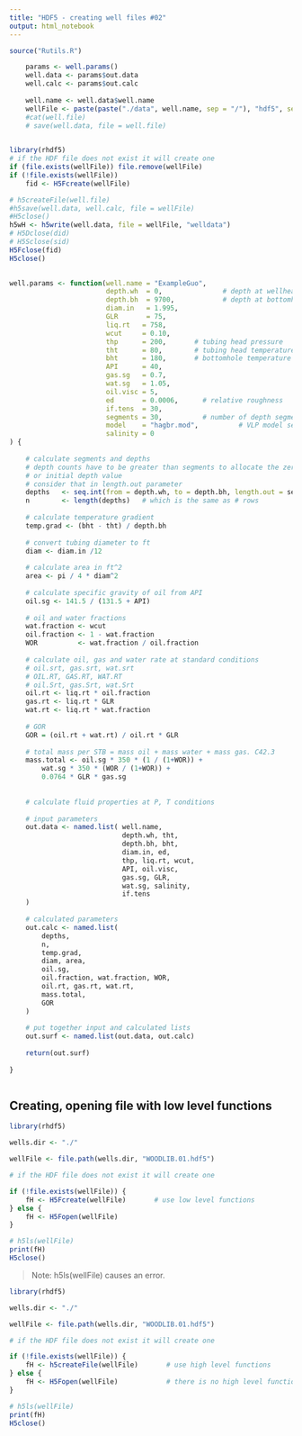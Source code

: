 ```yaml
---
title: "HDF5 - creating well files #02"
output: html_notebook
---
```



```r
source("Rutils.R")

    params <- well.params()
    well.data <- params$out.data
    well.calc <- params$out.calc
    
    well.name <- well.data$well.name
    wellFile <- paste(paste("./data", well.name, sep = "/"), "hdf5", sep = ".")
    #cat(well.file)    
    # save(well.data, file = well.file)
    

```



```r
library(rhdf5)
# if the HDF file does not exist it will create one
if (file.exists(wellFile)) file.remove(wellFile)
if (!file.exists(wellFile)) 
    fid <- H5Fcreate(wellFile) 

# h5createFile(well.file)
#h5save(well.data, well.calc, file = wellFile)
#H5close()
h5wH <- h5write(well.data, file = wellFile, "welldata")
# H5Dclose(did)
# H5Sclose(sid)
H5Fclose(fid)
H5close()
    
```


```r
well.params <- function(well.name = "ExampleGuo",
                        depth.wh  = 0,               # depth at wellhead
                        depth.bh  = 9700,            # depth at bottomhole
                        diam.in   = 1.995,     
                        GLR       = 75,        
                        liq.rt   = 758, 
                        wcut     = 0.10, 
                        thp      = 200,       # tubing head pressure
                        tht      = 80,        # tubing head temperature
                        bht      = 180,       # bottomhole temperature
                        API      = 40, 
                        gas.sg   = 0.7,                     
                        wat.sg   = 1.05, 
                        oil.visc = 5,
                        ed       = 0.0006,      # relative roughness  
                        if.tens  = 30,
                        segments = 30,          # number of depth segments
                        model    = "hagbr.mod",          # VLP model selection
                        salinity = 0 
) {
    
    # calculate segments and depths
    # depth counts have to be greater than segments to allocate the zero 
    # or initial depth value
    # consider that in length.out parameter
    depths   <- seq.int(from = depth.wh, to = depth.bh, length.out = segments+1)
    n        <- length(depths)   # which is the same as # rows
    
    # calculate temperature gradient
    temp.grad <- (bht - tht) / depth.bh
    
    # convert tubing diameter to ft
    diam <- diam.in /12
    
    # calculate area in ft^2
    area <- pi / 4 * diam^2
    
    # calculate specific gravity of oil from API
    oil.sg <- 141.5 / (131.5 + API)
    
    # oil and water fractions
    wat.fraction <- wcut
    oil.fraction <- 1 - wat.fraction
    WOR          <- wat.fraction / oil.fraction
    
    # calculate oil, gas and water rate at standard conditions
    # oil.srt, gas.srt, wat.srt  
    # OIL.RT, GAS.RT, WAT.RT
    # oil.Srt, gas.Srt, wat.Srt
    oil.rt <- liq.rt * oil.fraction
    gas.rt <- liq.rt * GLR
    wat.rt <- liq.rt * wat.fraction
    
    # GOR
    GOR = (oil.rt + wat.rt) / oil.rt * GLR
    
    # total mass per STB = mass oil + mass water + mass gas. C42.3
    mass.total <- oil.sg * 350 * (1 / (1+WOR)) + 
        wat.sg * 350 * (WOR / (1+WOR)) +
        0.0764 * GLR * gas.sg
    
    
    # calculate fluid properties at P, T conditions
    
    # input parameters
    out.data <- named.list( well.name,
                            depth.wh, tht,
                            depth.bh, bht, 
                            diam.in, ed,
                            thp, liq.rt, wcut, 
                            API, oil.visc,
                            gas.sg, GLR, 
                            wat.sg, salinity, 
                            if.tens
    )
    
    # calculated parameters
    out.calc <- named.list(
        depths,
        n,
        temp.grad,
        diam, area,
        oil.sg,
        oil.fraction, wat.fraction, WOR,
        oil.rt, gas.rt, wat.rt,
        mass.total,
        GOR
    )
    
    # put together input and calculated lists
    out.surf <- named.list(out.data, out.calc)
    
    return(out.surf)
    
}



```

## Creating, opening file with low level functions

```r
library(rhdf5)

wells.dir <- "./"

wellFile <- file.path(wells.dir, "WOODLIB.01.hdf5")

# if the HDF file does not exist it will create one

if (!file.exists(wellFile)) {
    fH <- H5Fcreate(wellFile)       # use low level functions
} else {
    fH <- H5Fopen(wellFile)  
}

# h5ls(wellFile)
print(fH)
H5close()
```

> Note: h5ls(wellFile) causes an error.





```r
library(rhdf5)

wells.dir <- "./"

wellFile <- file.path(wells.dir, "WOODLIB.01.hdf5")

# if the HDF file does not exist it will create one

if (!file.exists(wellFile)) {
    fH <- h5createFile(wellFile)       # use high level functions
} else {
    fH <- H5Fopen(wellFile)            # there is no high level function
}

# h5ls(wellFile)
print(fH)
H5close()
```